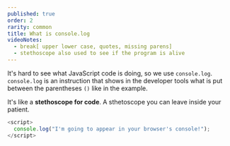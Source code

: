 ```yaml
---
published: true
order: 2
rarity: common
title: What is console.log
videoNotes:
  - break[ upper lower case, quotes, missing parens]
  - stethoscope also used to see if the program is alive
---
```


It's hard to see what JavaScript code is doing, so we use `console.log`.
`console.log` is an instruction that shows in the developer tools what is put between the parentheses `()` like in the example.

It's like a **stethoscope for code**. A sthetoscope you can leave inside your patient.

```javascript
<script>
  console.log("I'm going to appear in your browser's console!");
</script>
```
